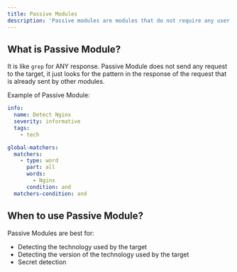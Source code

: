 ```yaml
---
title: Passive Modules
description: 'Passive modules are modules that do not require any user interaction to run.'
---
```


## What is Passive Module?

It is like `grep` for ANY response. Passive Module does not send any request to the target, it just looks for the pattern in the response of the request that is already sent by other modules.

Example of Passive Module:

```yaml passive_module.yaml
info:
  name: Detect Nginx
  severity: informative
  tags:
    - tech

global-matchers:
  matchers:
    - type: word
      part: all
      words:
        - Nginx
      condition: and
  matchers-condition: and
```

## When to use Passive Module?

Passive Modules are best for:
- Detecting the technology used by the target
- Detecting the version of the technology used by the target
- Secret detection